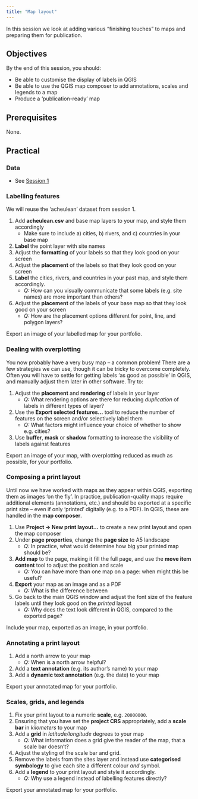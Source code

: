 ```yaml
---
title: "Map layout"
---
```


In this session we look at adding various "finishing touches" to maps and preparing them for publication.

## Objectives

By the end of this session, you should:

* Be able to customise the display of labels in QGIS
* Be able to use the QGIS map composer to add annotations, scales and legends to a map
* Produce a 'publication-ready' map

## Prerequisites

None.

## Practical

### Data

* See [Session 1](theme_maps.qmd)

### Labelling features

We will reuse the 'acheulean' dataset from session 1.

1. Add **acheulean.csv** and base map layers to your map, and style them accordingly
    * Make sure to include a) cities, b) rivers, and c) countries in your base map
2. **Label** the point layer with site names
3. Adjust the **formatting** of your labels so that they look good on your screen
4. Adjust the **placement** of the labels so that they look good on your screen
5. **Label** the cities, rivers, and countries in your past map, and style them accordingly.
    * *Q:* How can you visually communicate that some labels (e.g. site names) are more important than others?
6. Adjust the **placement** of the labels of your base map so that they look good on your screen
    * *Q:* How are the placement options different for point, line, and polygon layers?

Export an image of your labelled map for your portfolio.

### Dealing with overplotting

You now probably have a very busy map – a common problem!
There are a few strategies we can use, though it can be tricky to overcome completely.
Often you will have to settle for getting labels 'as good as possible' in QGIS, and manually adjust them later in other software.
Try to:

1. Adjust the **placement** and **rendering** of labels in your layer
    * *Q:* What rendering options are there for reducing *duplication* of labels in different types of layer?
2. Use the **Export selected features...** tool to reduce the number of features on the screen and/or selectively label them
    * *Q:* What factors might influence your choice of whether to show e.g. cities?
3. Use **buffer**, **mask** or **shadow** formatting to increase the visibility of labels against features

Export an image of your map, with overplotting reduced as much as possible, for your portfolio.

### Composing a print layout

Until now we have worked with maps as they appear within QGIS, exporting them as images 'on the fly'.
In practice, publication-quality maps require additional elements (annotations, etc.) and should be exported at a specific print size – even if only 'printed' digitally (e.g. to a PDF).
In QGIS, these are handled in the **map composer**.

1. Use **Project → New print layout...** to create a new print layout and open the map composer
2. Under **page properties**, change the **page size** to A5 landscape
    * *Q:* In practice, what would determine how big your printed map should be?
3. **Add map** to the page, making it fill the full page, and use the **move item content** tool to adjust the position and scale
    * *Q:* You can have more than one map on a page: when might this be useful?
4. **Export** your map as an image and as a PDF
    * *Q:* What is the difference between
5. Go back to the main QGIS window and adjust the font size of the feature labels until they look good on the *printed* layout
    * *Q:* Why does the text look different in QGIS, compared to the exported page?

Include your map, exported as an image, in your portfolio.

### Annotating a print layout

1. Add a north arrow to your map
    * *Q:* When is a north arrow helpful?
2. Add a **text annotation** (e.g. its author's name) to your map 
3. Add a **dynamic text annotation** (e.g. the date) to your map

Export your annotated map for your portfolio.

### Scales, grids, and legends

1. Fix your print layout to a numeric **scale**, e.g. `20000000`.
2. Ensuring that you have set the **project CRS** appropriately, add a **scale bar** in *kilometers* to your map
3. Add a **grid** in *latitude/longitude* degrees to your map
    * *Q:* What information does a grid give the reader of the map, that a scale bar doesn't?
4. Adjust the styling of the scale bar and grid.
5. Remove the labels from the sites layer and instead use **categorised symbology** to give each site a different colour *and* symbol.
6. Add a **legend** to your print layout and style it accordingly.
    * *Q:* Why use a legend instead of labelling features directly?

Export your annotated map for your portfolio.
